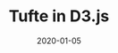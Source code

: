 ---
title: "Tufte in D3.js"
date: 2020-01-05
class: "tufte-d3-project"
static: true
link: "tufte-d3js/index.html"
---